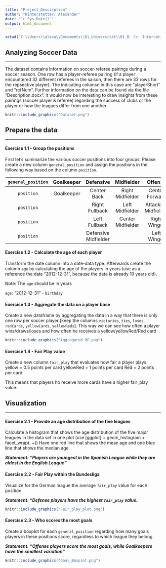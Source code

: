 ```yaml
---
title: "Project_Descirption"
author: "Winterstetter, Alexander"
date: "`r Sys.Date()`"
output: html_document
---
```


```r
setwd("C:\\Users\\alexa\\Documents\\01_Universität\\01_B. Sc. International Business Administration\\07_7. Semester\\05_Advanced Data Processing with R")
```
## **Analyzing Soccer Data**
________________________________________________________________________________
The dataset contains information on soccer-referee pairings during a soccer season. One row has a player-referee pairing (if a player encountered 32 different referees in the saison, then there are 32 rows for the repsective player). The indicating columsn in this case are "playerShort" and "refNum". Further information on the data can be found via the file "Description.docx". It would now be interesting to draw insights from these pairings (soccer player & referee) regarding the success of clubs or the player or how the leagues differ from one another.

```r
knitr::include_graphics("Dataset.png")
```




## Prepare the data
________________________________________________________________________________



#### Exercise 1.1 - Group the positions
First let's summarize the various soccer positions into four groups.
Please create a new column ```general_position``` and assign the positions in the following way based on the column ```position```.

| ```general_position``` | Goalkeeper    | Defensive            | Midfielder       | Offense
|:---------------:|:-------------:|:--------------------:|:----------------:|:----------------:|
|```position```| Goalkeeper    | Center Back          | Right Midfielder | Center Forward   |
|```position```| |Right Fullback       | Left Midfielder  | Attacking Midfielder|
|```position```| |Left Fullback        | Center Midfielder| Right Winger     |
|```position```| |Defensive Midfielder |                  | Left Winger      |



#### Exercise 1.2 - Calculate the age of each player
Transform the date column into a date-data type. Afterwards create the column ```age``` by calculating the age of the players in years (use as a reference the date "2012-12-31", because the data is already 10 years old).

Note: The ```age``` should be in years

```age```: "2012-12-31" - ```birthday```



#### Exercise 1.3 - Aggregate the data on a player base
Create a new dataframe by aggregating the data in a way that there is only one row per soccer player [keep the columns ```victories```, ```ties```, ```loses```, ```redCards```, ```yellowCards```, ```yellowReds```].
This way we can see how often a player wins/draws/loses and how often he receives a yellow/yellowRed/Red card

```r
knitr::include_graphics("Aggregated_DF.png")
```



#### Exercise 1.4 - Fair Play value
Create a new column ```fair_play``` that evaluates how fair a player plays.
yellow = 0.5 points per card
yellowRed = 1 points per card
Red = 2 points per card

This means that players ho receive more cards have a higher fair_play value.



## Visualization
________________________________________________________________________________



#### Exercise 2.1 - Provide an age distribution of the five leagues

Calculate a histogram that shows the age distribution of the five major leagues in the data set in one plot (use [ggplot] + geom_histogram + facet_wrap(. ~))
Have one red line that shows the mean age and one blue line that shows the median age

__*Statement: "Players are youngest in the Spanish League while they are oldest in the English League"*__


#### Exercise 2.2 - Fair Play within the Bundesliga

Visualize for the German league the average ```fair_play``` value for each position.

__*Statement: "Defense players have the highest ```fair_play``` value.*__

```r
knitr::include_graphics("Fair_play_plot.png")
```

#### Exercise 2.3 - Who scores the most goals
Create a boxplot for each ```general_position``` regarding how many goals players in these positions score, regardless to which league they belong.

__*Statement: "Offense players score the most goals, while Goalkeepers have the smallest variation"*__

```r
knitr::include_graphics("Goal_Boxplot.png")
```
